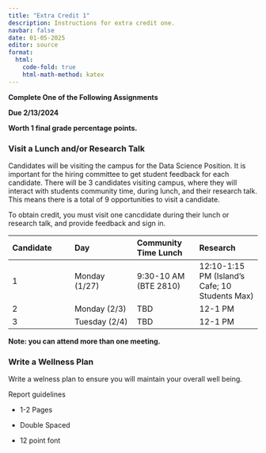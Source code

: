 ```yaml
---
title: "Extra Credit 1"
description: Instructions for extra credit one.
navbar: false
date: 01-05-2025
editor: source
format:
  html: 
    code-fold: true
    html-math-method: katex
---
```


**Complete One of the Following Assignments**

**Due 2/13/2024**

**Worth 1 final grade percentage points.**

### Visit a Lunch and/or Research Talk


Candidates will be visiting the campus for the Data Science Position. It is important for the hiring committee to get student feedback for each candidate. There will be 3 candidates visiting campus, where they will interact with students community time, during lunch, and their research talk. This means there is a total of 9 opportunities to visit a candidate. 

To obtain credit, you must visit one cancdidate during their lunch or research talk, and provide feedback and sign in.

| Candidate | Day | Community Time Lunch | Research |
|:-|:-|:-|:-|
| 1 | Monday (1/27) | 9:30-10 AM (BTE 2810) | 12:10-1:15 PM (Island's Cafe; 10 Students Max) | 2-3 PM (Broome 1710) |
| 2 | Monday (2/3) | TBD | 12-1 PM | TBD |
| 3 | Tuesday (2/4) | TBD | 12-1 PM | TBD |

**Note: you can attend more than one meeting.**

### Write a Wellness Plan

Write a welness plan to ensure you will maintain your overall well being.

Report guidelines

-   1-2 Pages

-   Double Spaced

-   12 point font



